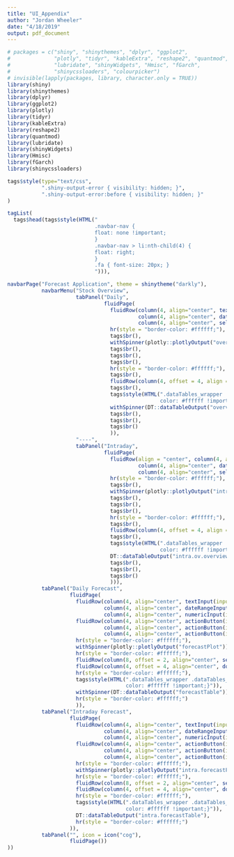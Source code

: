 ```yaml
---
title: "UI_Appendix"
author: "Jordan Wheeler"
date: "4/18/2019"
output: pdf_document
---
```


```r
# packages = c("shiny", "shinythemes", "dplyr", "ggplot2", 
#              "plotly", "tidyr", "kableExtra", "reshape2", "quantmod",
#              "lubridate", "shinyWidgets", "Hmisc", "fGarch",
#              "shinycssloaders", "colourpicker")
# invisible(lapply(packages, library, character.only = TRUE))
library(shiny)
library(shinythemes)
library(dplyr)
library(ggplot2)
library(plotly)
library(tidyr)
library(kableExtra)
library(reshape2)
library(quantmod)
library(lubridate)
library(shinyWidgets)
library(Hmisc)
library(fGarch)
library(shinycssloaders)

tags$style(type="text/css",
           ".shiny-output-error { visibility: hidden; }",
           ".shiny-output-error:before { visibility: hidden; }"
)

tagList(
  tags$head(tags$style(HTML("
                            .navbar-nav {
                            float: none !important;
                            }
                            .navbar-nav > li:nth-child(4) {
                            float: right;
                            }
                            .fa { font-size: 20px; }
                            "))),

navbarPage("Forecast Application", theme = shinytheme("darkly"),
           navbarMenu("Stock Overview",
                      tabPanel("Daily",
                               fluidPage(
                                 fluidRow(column(4, align="center", textInput(inputId = "stockSymbol", label = "Stock Symbol:", value = "AAPL")),
                                          column(4, align="center", dateRangeInput(inputId = "overviewDateRan", label = "Start and End Date:", start = Sys.Date() %m-% months(1), end = Sys.Date())),
                                          column(4, align="center", selectInput(inputId = "overviewGraphic", label = "Graph:", choices = c("Candlestick" = "cs", "Time Series" = "ts")))),
                                 hr(style = "border-color: #ffffff;"),
                                 tags$br(),
                                 withSpinner(plotly::plotlyOutput("overviewPlot")),
                                 tags$br(),
                                 tags$br(),
                                 tags$br(),
                                 hr(style = "border-color: #ffffff;"),
                                 tags$br(),
                                 fluidRow(column(4, offset = 4, align = "center", downloadButton("daily.overview.dl", "Download Stock Data"))),
                                 tags$br(),
                                 tags$style(HTML(".dataTables_wrapper .dataTables_length, .dataTables_wrapper .dataTables_filter, .dataTables_wrapper .dataTables_info, .dataTables_wrapper .dataTables_processing,.dataTables_wrapper .dataTables_paginate .paginate_button, .dataTables_wrapper .dataTables_paginate .paginate_button.disabled {
                                                 color: #ffffff !important;}")),
                                 withSpinner(DT::dataTableOutput("overviewTable")),
                                 tags$br(),
                                 tags$br(),
                                 tags$br()
                                 )),
                      "----",
                      tabPanel("Intraday",
                               fluidPage(
                                 fluidRow(align = "center", column(4, align="center", textInput(inputId = "intra.ov.stockSymbol", label = "Stock Symbol:", value = "AAPL")),
                                          column(4, align="center", dateRangeInput(inputId = "intra.ov.overviewDateRan", label = "Start and End Date:", start = Sys.Date(), end = Sys.Date()), selectInput("intra.ov.intraday.step", label = "Choose Intraday Step:", choices = c("1 min." = "1min", "5 min." = "5min", "15 min." = "15min", "30 min." = "30min", "60 min." = "60min"), selected = "15min")),
                                          column(4, align="center", selectInput(inputId = "intra.ov.overviewGraphic", label = "Graph:", choices = c("Candlestick" = "cs", "Time Series" = "ts")))),
                                 hr(style = "border-color: #ffffff;"),
                                 tags$br(),
                                 withSpinner(plotly::plotlyOutput("intra.ov.overviewPlot")),
                                 tags$br(),
                                 tags$br(),
                                 tags$br(),
                                 hr(style = "border-color: #ffffff;"),
                                 tags$br(),
                                 fluidRow(column(4, offset = 4, align = "center", downloadButton("intra.overview.dl", "Download Stock Data"))),
                                 tags$br(),
                                 tags$style(HTML(".dataTables_wrapper .dataTables_length, .dataTables_wrapper .dataTables_filter, .dataTables_wrapper .dataTables_info, .dataTables_wrapper .dataTables_processing,.dataTables_wrapper .dataTables_paginate .paginate_button, .dataTables_wrapper .dataTables_paginate .paginate_button.disabled {
                                                 color: #ffffff !important;}")),
                                 DT::dataTableOutput("intra.ov.overviewTable"),
                                 tags$br(),
                                 tags$br(),
                                 tags$br()
                                 ))),
           tabPanel("Daily Forecast",
                    fluidPage(
                      fluidRow(column(4, align="center", textInput(inputId = "stockSymbolForecast", label = "Stock Symbol:", value = "AAPL")),
                               column(4, align="center", dateRangeInput(inputId = "forecastDateRan", label = "Start and End Date:", start = Sys.Date() %m-% months(1), end = Sys.Date())),
                               column(4, align="center", numericInput(inputId = "numForecast", label = "Number of Forecasts:", value = 1))),
                      fluidRow(column(4, align="center", actionButton(inputId = "forecastButton", label = "Auto GARCH", width = '75%')),
                               column(4, align="center", actionButton(inputId = "model.performance", label = "Model Performance", width = '75%')),
                               column(4, align="center", actionButton(inputId = "man.forecast.button", label = "Manual GARCH", width = '75%'))),
                      hr(style = "border-color: #ffffff;"),
                      withSpinner(plotly::plotlyOutput("forecastPlot")),
                      hr(style = "border-color: #ffffff;"),
                      fluidRow(column(8, offset = 2, align="center", selectInput(inputId = "forecastDisplay.button", label = "Display", choices = c("Actuals and Forecast", "Only Forecast")))),
                      fluidRow(column(4, offset = 4, align="center", downloadButton(outputId = "forecast.download", label = "Download Forecast .csv"))),
                      hr(style = "border-color: #ffffff;"),
                      tags$style(HTML(".dataTables_wrapper .dataTables_length, .dataTables_wrapper .dataTables_filter, .dataTables_wrapper .dataTables_info, .dataTables_wrapper .dataTables_processing,.dataTables_wrapper .dataTables_paginate .paginate_button, .dataTables_wrapper .dataTables_paginate .paginate_button.disabled {
                                      color: #ffffff !important;}")),
                      withSpinner(DT::dataTableOutput("forecastTable")),
                      hr(style = "border-color: #ffffff;")
                      )),
           tabPanel("Intraday Forecast",
                    fluidPage(
                      fluidRow(column(4, align="center", textInput(inputId = "intra.stockSymbolForecast", label = "Stock Symbol:", value = "AAPL")),
                               column(4, align="center", dateRangeInput(inputId = "intra.forecastDateRan", label = "Start and End Date:", start = Sys.Date(), end = Sys.Date()), selectInput("intra.intraday.step", label = "Choose Intraday Step:", choices = c("5 min." = "5min", "15 min." = "15min", "30 min." = "30min", "60 min." = "60min"), selected = "5 min.")),
                               column(4, align="center", numericInput(inputId = "intra.numForecast", label = "Number of Forecasts:", value = 1))),
                      fluidRow(column(4, align="center", actionButton(inputId = "intra.forecastButton", label = "Auto GARCH", width = '75%')),
                               column(4, align="center", actionButton(inputId = "intra.model.performance", label = "Model Performance", width = '75%')),
                               column(4, align="center", actionButton(inputId = "intra.man.forecast.button", label = "Manual GARCH", width = '75%'))),
                      hr(style = "border-color: #ffffff;"),
                      withSpinner(plotly::plotlyOutput("intra.forecastPlot")),
                      hr(style = "border-color: #ffffff;"),
                      fluidRow(column(8, offset = 2, align="center", selectInput(inputId = "intra.forecastDisplay.button", label = "Display", choices = c("Actuals and Forecast", "Only Forecast")))),
                      fluidRow(column(4, offset = 4, align="center", downloadButton(outputId = "intra.forecast.download", label = "Download Forecast .csv"))),
                      hr(style = "border-color: #ffffff;"),
                      tags$style(HTML(".dataTables_wrapper .dataTables_length, .dataTables_wrapper .dataTables_filter, .dataTables_wrapper .dataTables_info, .dataTables_wrapper .dataTables_processing,.dataTables_wrapper .dataTables_paginate .paginate_button, .dataTables_wrapper .dataTables_paginate .paginate_button.disabled {
                                      color: #ffffff !important;}")),
                      DT::dataTableOutput("intra.forecastTable"),
                      hr(style = "border-color: #ffffff;")
                    )),
           tabPanel("", icon = icon("cog"), 
                    fluidPage())
))
```
